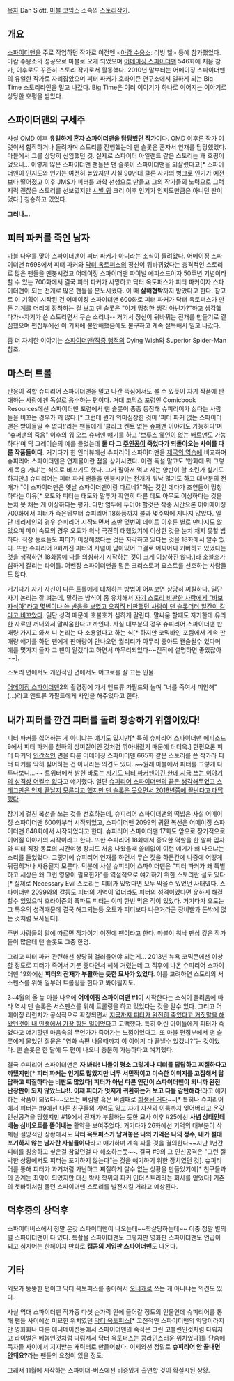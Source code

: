 [[목차]]
Dan Slott. [[마블 코믹스]] 소속의 [[스토리작가]].
== 개요 ==
[[스파이더맨]]을 주로 작업하던 작가로 이전엔 <[[아캄 수용소]]: 리빙 헬> 등에 참가했었다. 아캄 수용소의 성공으로 마블로 오게 되었으며 [[어메이징 스파이더맨]] 546화에 처음 참가, 이후로도 꾸준히 스토리 작가로서 활동했다. 2010년 말부터는 어메이징 스파이더맨의 유일한 작가로 자리잡았으며 피터 파커가 호라이즌 연구소에서 일하게 되는 Big Time 스토리라인을 밀고 나갔다.  Big Time은 여러 이야기가 하나로 이어지는 이야기로 상당한 호평을 받았다.

== 스파이더맨의 구세주 ==
사실 OMD 이후 '''유일하게 혼자 스파이더맨을 담당했던 작가'''이다.  OMD 이후론 작가 여럿이서 합작하거나 돌려가며 스토리를 진행했는데 댄 슬롯은 혼자서 연재를 담당했었다.  마블에서 그를 상당히 신임했던 것. 실제로 스파이더 아일랜드 같은 스토리는 꽤 호평이었으니... 이렇게 많은 스파이더맨 팬들은 댄 슬롯이 스파이더맨을 되살렸다고[* 스파이더맨이 인지도와 인기는 여전히 높았지만 사실 90년대 클론 사가의 병크로 인기가 예전보다 떨어졌고 이후 JMS가 피터를 과학 선생으로 만들고 그외 작가들의 노력으로 그럭저럭 괜찮은 스토리를 선보였지만 [[시빌 워]] 크리 이후 인기가 인지도만큼은 아니던 판이었다.] 칭송하고 있었다.

'''그러나...'''

== '''피터 파커를 죽인 남자''' ==
마블 나우를 맞아 스파이더맨이 피터 파커가 아니라는 소식이 들려왔다. 어메이징 스파이더맨 #698에서 피터 파커와 [[닥터 옥토퍼스]]의 정신이 뒤바뀌었다는 충격적인 스토리로 많은 팬들을 멘붕시켰고 어메이징 스파이더맨 파이널 에피소드이자 50주년 기념이라 할 수 있는 700화에서 결국 피터 파커가 사망하고 닥터 옥토퍼스가 피터 파커이자 스파이더맨이 되는 전개로 많은 팬들을 분노시켰다. 이 때 '''살해협박'''까지 받았다고 한다. 참고로 이 기획이 시작된 건 어메이징 스파이더맨 600화로 피터 파커가 닥터 옥토퍼스가 만든 기계를 머리에 장착하는 걸 보고 댄 슬롯은 "이거 멍청한 생각 아닌가?"하고 생각했다가--자기가 쓴 스토리면서 무슨 소리냐-- 거기서 정신이 뒤바뀌는 전개를 만들기로 결심했으며 편집부에선 이 기획에 불안해했음에도 불구하고 계속 설득해서 밀고 나갔다.

좀 더 자세한 이야기는 [[스파이더맨/작중 행적]]의 Dying Wish와 Superior Spider-Man 참조.

== 마스터 트롤 ==
반응이 격할 슈피리어 스파이더맨을 밀고 나간 뚝심에서도 볼 수 있듯이 자기 작품에 반대하는 사람에겐 독설로 응수하는 편이다.  거대 코믹스 포럼인 Comicbook Resources에선 스파이더맨 포럼에서 댄 슬롯이 종종 등장해 슈피리어가 싫다는 사람들을 비꼬는 경우가 꽤 많다.[* 그런데 뭔가 의미심장한 것이 '피터 파커 없는 스파이더맨은 받아들일 수 없다!'라는 팬들에게 '클라크 켄트 없는 [[슈퍼맨]] 이야기도 가능하다'며 "슈퍼맨의 죽음" 이후의 워 오브 슈퍼맨 얘기를 하고 '[[브루스 웨인]]이 없는 [[배트맨]]도 가능하다'며 딕 그레이슨의 예를 들었는데 '''둘 다 그 [[주인공]]이 죽었다가 되돌아오는 사이를 다룬 작품들이다.''' 거기다가 한 인터뷰에선 슈피리어 스파이더맨을 [[제국의 역습]]에 비교하며 슈피리어 스파이더맨은 연재물이란 점을 상기시켰다. 이런 독설 말고도 '만화에 뭐 그렇게 목숨 거냐'는 식으로 비꼬기도 했다. 그거 팔아서 먹고 사는 양반이 할 소린가 싶기도 하지만.] 슈피리어는 피터 파커 팬들을 멘붕시키는 전개가 워낙 많기도 하고 대부분의 전개가 "이 스파이더맨은 옛날 스파이더맨이랑 다르네?"하는 것인 데다가 조연들이 멍청하다는 이유[* 오토와 피터는 태도와 말투가 확연히 다른 데도 아무도 이상하다는 것을 눈치 못 채는 게 이상하다는 평가.  다만 염두에 두어야 할것은 작중 시간으론 어어메이징 700화에서 피터가 죽은뒤부터 슈피리어 18화쯤까지 불과 몇주밖에 지나지 않았다.  일단 메리제인의 경우 슈피리어 시작되면서 초반 몇번의 데이트 이후론 별로 만나지도 않았으며 메이 숙모의 경우 오토가 워낙 극진히 대했었기에 이상한 것을 눈치 채지 못할 법하다.  직장 동료들도 피터가 이상해졌다는 것은 자각하고 있다는 것을 18화에서 알수 있다.  또한 슈피리어 9화까진 피터의 사념이 남아있어 그걸로 어찌어찌 커버하고 있었다는 것을 생각하면 18화쯤에 다들 의심하기 시작하는 것이 크게 이상하진 않다.]라 호불호가 심하게 갈리는 타이틀. 어벤징 스파이더맨을 맡은 크리스토퍼 요스트를 선호하는 사람들도 많다.

거기다가 자기 자신이 다른 트롤에게 대처하는 방법이 어찌보면 상당히 찌질하다.  일단 자기 논리는 잘 펴는데, 말하는 방식이 좀 유치해서 [http://blog.newsarama.com/2013/04/04/the-inferior-online-debate/ 자기 스토리 비판한 사람에게 "바보 자식아"라고 몇번이나 쓴 반응을 보였고 오히려 비판했던 사람이 댄 슬롯더러 얼간이 같다고 비꼬았다].  일단 성격 때문에 호불호가 심하게 갈린다.  말싸움 할때도 자기한테 유리한 자료만 꺼내와서 말싸움한다고 까인다.  사실 대부분의 경우 슈피리어 스파이더맨 판매량 가지고 와서 니 논리는 다 소용없다고 하는 식[* 하지만 코믹바인 포럼에서 계속 판매량 얘기를 하던 팬에게 판매량이 안나오면 퀄리티가 아무리 좋아도 캔슬될수 있다며 예를 몇가지 들자 그 팬이 알겠다고 하면서 마무리되었다~~진작에 설명하면 좋았잖아~~].

스토리 면에서도 개인적인 면에서도 어그로를 잘 끄는 인물.

[[어메이징 스파이더맨]]2의 촬영장에 가서 앤드류 가필드와 놀며 "너를 죽여서 미안해"(...)라고 앤드류 가필드에게 사인을 해주었다고 한다.  

== 내가 피터를 깐건 피터를 돌려 칭송하기 위함이었다! ==
피터 파커를 싫어하는 게 아니냐는 얘기도 있지만[* 특히 슈피리어 스파이더맨 에피소드 9에서 피터 파커를 천하의 상찌질이인 것처럼 깎아내렸기 때문에 더더욱.] 한편으론 피터 파커의 [[인간]]적인 면을 다룬 어메이징 스파이더맨 665화 같은 스토리를 쓴 작가라 피터 파커를 딱히 싫어하는 건 아니라는 의견도 있다. ~~원래 마블에서 피터를 그렇게 다루다보니...~~  트위터에서 밝힌 바로는 [https://twitter.com/DanSlott/status/364353100187828225 자기도 피터 파커팬이긴 한데 지금 쓰는 이야기의 성격상 어쩔수 없다]고 얘기했다.  일단 [http://forums.comicbookresources.com/showthread.php?465533-Spidey-News-amp-Notes-from-Fan-Expo-Toronto&p=17498966&viewfull=1#post17498966 슈피리어 스파이더맨의 끝은 생각해두었고 스테그만은 언제 끝날지 모른다고 했지만 댄 슬롯은 웃으면서 2018년쯤에 끝난다고 대답했다].

장기에 걸친 복선을 쓰는 것을 선호하는데, 슈피리어 스파이더맨의 떡밥은 사실 어메이징 스파이더맨 600화부터 시작되었고, 스파이더맨 2099의 귀환 복선은 어메이징 스파이더맨 648화에서 시작되었다고 한다.  슈피리어 스파이더맨 17화도 앞으로 장기적으로 이어질 이야기의 시작이라고 한다.  또한 슈피리어 18화에서 중요한 역할을 한 알파 입자와 피터 직장 동료의 시간여행 장치도 처음 나왔을때 쓸데없이 이런 얘기가 왜 나오냐는 소리를 들었었다.  그렇기에 슈피리어 연재를 하면서 무슨 짓을 하든간에 나중에 어떻게 뒤집히거나 사용될지 모른다.  덕분에 사실 슈피리어 스파이더맨은 "피터 파커가 왜 특별하고 세상은 왜 그런 영웅이 필요한가"를 역설적으로 얘기하기 위한 스토리란 설도 있다[* 실제로 Necessary Evil 스토리는 피터가 있었다면 모두 막을수 있었던 사태였다.  스파이더맨 2099와의 갈등도 피터의 기억이 없더라도 피터의 성격이었다면 유하게 해결할수 있었으며 호라이즌의 폭파도 피터는 이미 한번 막은 적이 있었다.  거기다가 오토는 그 특유의 성격때문에 결국 해고되는등 오토가 피터보다 나은거라곤 장비빨과 돈밖에 없는 것처럼 묘사된다].

주변 사람들의 말에 따르면 작가이기 이전에 팬이라고 한다.  마블이 워낙 팬심 깊은 작가들이 많은데 댄 슬롯도 그중 한명.

그리고 피터 파커 관련해선 상당히 걸러들어야 되는게... 2013년 뉴욕 코믹콘에선 이상할 정도로 피터가 죽어서 기분 좋다면서 헤헤 거렸는데 그 직후에 나온 슈피리어 스파이더맨 19화에선 '''피터의 잔재가 부활하는 듯한 묘사가 있었다'''.  이를 고려하면 스토리의 서스펜스를 위해 일부러 트롤링을 한다고 봐야될지도.

3~4월의 올 뉴 마블 나우에 '''어메이징 스파이더맨 #1'''이 시작한다는 소식이 들려옴에 따라 역시 댄 슬롯은 서스펜스를 위해 트롤링을 하고 있었다는 것을 알수 있다.  그리고 어메이징 리런치가 공식적으로 확정되면서 [http://www.comicbookresources.com/?page=article&id=50229 지금까지 피터가 완전히 죽었다고 거짓말을 해왔던것이 내 인생에서 가장 힘든 일이었다]고 고백했다.  특히 어린 아이들에게 피터가 죽었다고 얘기할땐 마음속의 무언가가 죽어가는 느낌이었다고.  또 마블 편집부에서 댄 슬롯에게 물었던 질문은 "영화 속편 나올때까지 이 이야기 다 끝낼수 있겠냐?"는 것이었다.  댄 슬롯은 한 달에 두 편이 나오니 충분히 가능하다고 얘기했다.  

결국 슈피리어 스파이더맨은 '''자 봐라!  니들이 평소 그렇게나 피터를 답답하고 찌질하다고 까댔지만[* 피터 파커는 인기도 많았지만 너무 서민적이고 미숙한 이미지를 고집해서 답답하고 찌질하다는 비판도 많았다] 피터가 아닌 다른 인간이 스파이더맨이 되니까 완전 난장판이 되지 않았느냐!!.  이제 피터가 멋지게 귀환하는거 보고 다들 감탄해라!'''라고 얘기하는 작품이 되었다~~오토는 버림말 혹은 버림패로 [[희생된 거다]]~~[* 특히나 슈피리어에서 피터는 #9에선 다른 친구들의 기억도 잃고 자기 자신의 이름까지 잊어버리고 온갖 인신공격을 당했지만 #19에서 잔재가 부활하는 듯한 묘사 이후 #25에선 '''사념 상태인데 베놈 심비오트를 뜯어내는''' 활약을 보여주었다.  거기다가 26화에선 기억의 대부분이 삭제된 절망적인 상황에서도 '''닥터 옥토퍼스가 남겨놓은 나의 기억은 나의 정수, 내가 절대 포기하지 않는 남자란 사실들이다'''라고 얘기하며 계속 싸울 것을 결의한다~~지난 1년간 피터를 칭송하고 싶은걸 참았던걸 다 해소하는듯~~.  결국 #9의 그 인신공격은 "그런 절박한 상황에서도 피터는 포기하지 않는다"는 것을 얘기하기 위한 장치였던 것]. 슈피리어를 통해 피터가 과거처럼 가난하고 찌질하게 살수 없는 상황을 만들었기에[* 친구들과의 관계는 최악이 되었지만 대신 박사 학위와 파커 인더스트리라는 회사를 얻었다] 기존의 쳇바퀴처럼 돌던 스파이더맨 스토리를 발전시킬 거라고 예상된다. 

== 덕후중의 상덕후 ==
스파이더버스에서 정말 온갖 스파이더맨이 나오는데~~학살당하는데~~ 이중 정말 별의 별 스파이더맨이 다 있다.  특촬물 스파이더맨도 그렇지만 영화판 스파이더맨도 언급이 되고 심지어는 한페이지 만화로 '''캡콤의 게임판 스파이더맨'''도 나온다.

== 기타 ==
외모가 뚱뚱한 편이고 닥터 옥토퍼스를 좋아해서 [[오너캐]]로 쓰는 게 아니냐는 의견도 있다.

사실 역대 스파이더맨 작가중 다섯 손가락 안에 들어갈 정도의 인물인데 슈피리어를 통해 팬들 사이에선 미묘한 위치였던 [[닥터 옥토퍼스]][* 고전적인 스파이더맨의 악당이라지만 영화화나 다른 애니메이션등에서 스파이더맨의 숙적은 그린 고블린인것처럼 다뤄지고 라이벌은 베놈인것처럼 다뤄져서 닥터 옥토퍼스는 [[콩라인]]스러운 위치였다]를 단숨에 독자들 사이에서 지지받는 캐릭터로 만들어놨다.  이제와선 정말로 '''슈피리어 안 끝내면 안돼요?'''라는 팬들의 요청이 있을 정도.  

그래서 11월에 시작하는 스파이더-버스에선 비중있게 출연할 것이 확실시된 상황.
